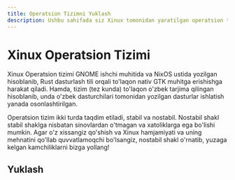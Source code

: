 ```yaml
---
title: Operatsion Tizimni Yuklash
description: Ushbu sahifada siz Xinux tomonidan yaratilgan operatsion tizimni yuklab olsangiz bo'ladi
---
```



# Xinux Operatsion Tizimi

Xinux Operatsion tizimi GNOME ishchi muhitida va NixOS ustida yozilgan hisoblanib, Rust dasturlash tili orqali to'laqon nativ GTK muhitga erishishga harakat qiladi. Hamda, tizim (tez kunda) to'laqon o'zbek tarjima qilingan hisoblanib, unda o'zbek dasturchilari tomonidan yozilgan dasturlar ishlatish yanada osonlashtirilgan.

Operatsion tizim ikki turda taqdim etiladi, stabil va nostabil. Nostabil shakl stabil shaklga nisbatan sinovlardan o'tmagan va xatoliklarga ega bo'lishi mumkin. Agar o'z xissangiz qo'shish va Xinux hamjamiyati va uning mehnatini qo'llab quvvatlamoqchi bo'lsangiz, nostabil shakl o'rnatib, yuzaga kelgan kamchiliklarni bizga yollang!


## Yuklash

<Cards>
  <Card title="Nostabil (25.05)" href="https://cdn.xinux.uz/latest/nixos-25.05.20251026.78e34d1-x86_64-linux.iso" />
  <Card title="Stabil (25.11) [Tez kunda]" href="https://cdn.xinux.uz/releases/25.11/" />
</Cards>
